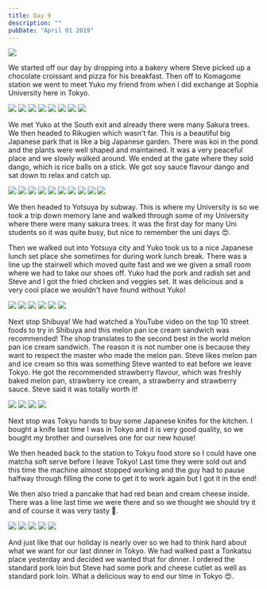 ```yaml
---
title: Day 9
description: ""
pubDate: "April 01 2019"
---
```



<Grid>
  <Img src="/src/content/travel/2019-japan/assets/fa80a3df-8166-4d13-8767-7fc46a998cc4-d9317efe7abf5c5710a2b12559a2d8142b222582.jpg" />
</Grid>

We started off our day by dropping into a bakery where Steve picked up a chocolate croissant and pizza for his breakfast. Then off to Komagome station we went to meet Yuko my friend from when I did exchange at Sophia University here in Tokyo.

<Grid columns={12}>
  <Img
    src="/src/content/travel/2019-japan/assets/3bb81479-c43e-4232-ab51-a67a22fbafe1-46003567c444d12166b02700ca377fa86e793bac.jpg"
    colSpan={3}
  />
  <Img
    src="/src/content/travel/2019-japan/assets/b4b00810-a596-4a35-aa19-949adb8f16b5-87e31d1c874413e24f284a50419974750fcfbf49.jpg"
    colSpan={3}
  />
  <Img
    src="/src/content/travel/2019-japan/assets/105b70ee-e672-4460-a634-200ea9b54177-3f56843126cd7ca4917ff3c934be38a8ada07495.jpg"
    colSpan={6}
    rowSpan={2}
  />
  <Img
    src="/src/content/travel/2019-japan/assets/a8483737-c578-4f15-9787-73c5e642ba05-3f56843126cd7ca4917ff3c934be38a8ada07495.jpg"
    colSpan={3}
  />
  <Img
    src="/src/content/travel/2019-japan/assets/fb6612d8-af79-4681-9353-acd829c4383e-660d5c1dcc25fb9e980bf1cc5c743f0b5615ecc7.jpg"
    colSpan={3}
  />
  <Img
    src="/src/content/travel/2019-japan/assets/9f07e78a-d297-4563-9d44-b92876070e90-660d5c1dcc25fb9e980bf1cc5c743f0b5615ecc7.jpg"
    colSpan={4}
  />
  <Img
    src="/src/content/travel/2019-japan/assets/28282e9a-4130-46bd-926c-8f026363fa5c-660d5c1dcc25fb9e980bf1cc5c743f0b5615ecc7.jpg"
    colSpan={4}
  />
  <Img
    src="/src/content/travel/2019-japan/assets/8dbbdc3c-57eb-47f9-84d6-b38ec0ec587d-9eafd14f58f07f893f624ae4aa3c468201b004c1.jpg"
    colSpan={4}
  />
</Grid>

We met Yuko at the South exit and already there were many Sakura trees. We then headed to Rikugien which wasn't far. This is a beautiful big Japanese park that is like a big Japanese garden. There was koi in the pond and the plants were well shaped and maintained. It was a very peaceful place and we slowly walked around. We ended at the gate where they sold dango, which is rice balls on a stick. We got soy sauce flavour dango and sat down to relax and catch up.

<Grid columns={4}>
  <Img
    src="/src/content/travel/2019-japan/assets/4fd1c782-72b6-4235-a4eb-096899516d99-2144e816cbcad977822836ff057e298093076b89.jpg"
    colSpan={2}
    rowSpan={2}
  />
  <Img src="/src/content/travel/2019-japan/assets/04bb4c60-3f3e-4dcc-9d0a-cfa907f1ac06-232a57178a985de149632813e22075321740d831.jpg" />
  <Img src="/src/content/travel/2019-japan/assets/081f82fa-0c2b-4294-862e-e315646fb4df-d3fe4862cdd8edb830f7d997d9d39fff680a92eb.jpg" />
  <Img src="/src/content/travel/2019-japan/assets/b1a4f7a2-e949-4edc-87d7-c19f01896ae0-2144e816cbcad977822836ff057e298093076b89.jpg" />
  <Img src="/src/content/travel/2019-japan/assets/c92bbff7-e82f-4da8-988c-21b21a51a3ce-5c208ce9b4f68552e35ab9a70a37138ebb7f87fd.jpg" />
  <Img src="/src/content/travel/2019-japan/assets/887b7bfa-9eff-425d-9400-28b58176655d-48c1a7e0b79ce6c170aeb6f9fca4c7ccb83d2220.jpg" />
  <Img
    src="/src/content/travel/2019-japan/assets/564871ee-019f-4deb-993b-34c5fb4bd71c-5c208ce9b4f68552e35ab9a70a37138ebb7f87fd.jpg"
    colSpan={2}
    rowSpan={2}
  />
  <Img src="/src/content/travel/2019-japan/assets/200922eb-7aac-439e-8ed3-2f669a0de852-2eecf9d73ace33c64ce61d65a3ce9b6ab3bc3bb0.jpg" />
  <Img src="/src/content/travel/2019-japan/assets/490dab32-055f-478f-a234-759da5614a98-48c1a7e0b79ce6c170aeb6f9fca4c7ccb83d2220.jpg" />
  <Img src="/src/content/travel/2019-japan/assets/5feed399-3452-43a6-b3f5-8e4358d30a08-f9c06b3ffe79d22e0075d50aa7022541b92e9cc0.jpg" />
</Grid>

We then headed to Yotsuya by subway. This is where my University is so we took a trip down memory lane and walked through some of my University where there were many sakura trees. It was the first day for many Uni students so it was quite busy, but nice to remember the uni days 😍.

Then we walked out into Yotsuya city and Yuko took us to a nice Japanese lunch set place she sometimes for during work lunch break. There was a line up the stairwell which moved quite fast and we we given a small room where we had to take our shoes off. Yuko had the pork and radish set and Steve and I got the fried chicken and veggies set. It was delicious and a very cool place we wouldn't have found without Yuko!

<Grid columns={3}>
  <Img
    src="/src/content/travel/2019-japan/assets/5e18b28a-4b3b-40ce-a262-e9faeadc3947-540c8e1f015fd41f3858129de67a9e031f174f1c.jpg"
    colSpan={2}
    rowSpan={2}
  />
  <Img src="/src/content/travel/2019-japan/assets/475ab28e-2ae3-4919-b3e9-c4b953e1d493-540c8e1f015fd41f3858129de67a9e031f174f1c.jpg" />
  <Img src="/src/content/travel/2019-japan/assets/f186d592-bf53-4890-84c4-1d9ee7fe9fa0-17f8d0cd148476e32c173ae4d574e4370da24155.jpg" />
  <Img src="/src/content/travel/2019-japan/assets/dcd3a08d-91ef-436a-985f-23088862b58a-17f8d0cd148476e32c173ae4d574e4370da24155.jpg" />
  <Img src="/src/content/travel/2019-japan/assets/0ba2eae9-28da-4aa5-9010-4ec66f785a1f-17f8d0cd148476e32c173ae4d574e4370da24155.jpg" />
  <Img src="/src/content/travel/2019-japan/assets/ec17e3ae-3cc6-4b5b-bc27-d6d28082fbfc-1295973a523830b931e82eab1ea3e037a72908e5.jpg" />
</Grid>

Next stop Shibuya! We had watched a YouTube video on the top 10 street foods to try in Shibuya and this melon pan ice cream sandwich was recommended! The shop translates to the second best in the world melon pan ice cream sandwich. The reason it is not number one is because they want to respect the master who made the melon pan. Steve likes melon pan and ice cream so this was something Steve wanted to eat before we leave Tokyo. He got the recommended strawberry flavour, which was freshly baked melon pan, strawberry ice cream, a strawberry and strawberry sauce. Steve said it was totally worth it!

<Grid columns={2}>
  <Img src="/src/content/travel/2019-japan/assets/d2d92220-cf6a-4fbf-8a89-2c59513e5cc4-bd1384d7efba7f4b4dcd41b6c7127744141722d3.jpg" />
  <Img src="/src/content/travel/2019-japan/assets/e684fef5-aa33-4c7d-99c0-9d058e621297-eff893bb4e45d36e42ab8df0132ce60c61a8aa8f.jpg" />
  <Img src="/src/content/travel/2019-japan/assets/4d2f6c2c-362c-42a3-9b1b-11ff45fc9c2c-bd1384d7efba7f4b4dcd41b6c7127744141722d3.jpg" />
  <Img src="/src/content/travel/2019-japan/assets/fc990f90-c7ca-45db-b099-aa79ab8a5bff-eff893bb4e45d36e42ab8df0132ce60c61a8aa8f.jpg" />
</Grid>

Next stop was Tokyu hands to buy some Japanese knifes for the kitchen. I bought a knife last time I was in Tokyo and it is very good quality, so we bought my brother and ourselves one for our new house!

We then headed back to the station to Tokyu food store so I could have one matcha soft serve before I leave Tokyo! Last time they were sold out and this time the machine almost stopped working and the guy had to pause halfway through filling the cone to get it to work again but I got it in the end!

We then also tried a pancake that had red bean and cream cheese inside. There was a line last time we were there and so we thought we should try it and of course it was very tasty 🐷.

<Grid columns={6}>
  <Img
    src="/src/content/travel/2019-japan/assets/a210093c-92a4-4958-8ef1-8a71e264c524-c7bd6216a9939c8dc221c986ebf3526a52d57936.jpg"
    colSpan={2}
  />
  <Img
    src="/src/content/travel/2019-japan/assets/5c466d7d-737b-402f-ac00-d3b4e2e08a4e-912389a6a7b60805c8bae8a3eef63a17eca459d9.jpg"
    colSpan={2}
  />
  <Img
    src="/src/content/travel/2019-japan/assets/2213829c-5237-425c-8b8d-b2864ad1e66a-c7bd6216a9939c8dc221c986ebf3526a52d57936.jpg"
    colSpan={2}
  />
  <Img
    src="/src/content/travel/2019-japan/assets/ba39d97f-8176-4a58-96c3-aa838b6bc7e7-912389a6a7b60805c8bae8a3eef63a17eca459d9.jpg"
    colSpan={3}
  />
  <Img
    src="/src/content/travel/2019-japan/assets/68d526d8-6cb3-40ce-b088-9f9136082b5a-ba4235fe9b3a6f2c2041cf4256f40c09741ee987.jpg"
    colSpan={3}
  />
</Grid>

And just like that our holiday is nearly over so we had to think hard about what we want for our last dinner in Tokyo. We had walked past a Tonkatsu place yesterday and decided we wanted that for dinner. I ordered the standard pork loin but Steve had some pork and cheese cutlet as well as standard pork loin. What a delicious way to end our time in Tokyo 😍.
